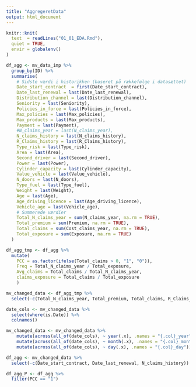 ```yaml
---
title: "AggregeretData"
output: html_document
---
```

```r
knitr::knit(
  text  = readLines("01_01_EDA.Rmd"),
  quiet = TRUE,
  envir = globalenv()
)
```

```r
df_agg <- mv_data_imp %>%
  group_by(ID) %>%
  summarise(
    # Sidste værdi i historikken (baseret på rækkefølge i datasættet)
    Date_start_contract  = first(Date_start_contract),
    Date_last_renewal = last(Date_last_renewal),
    Distribution_channel = last(Distribution_channel),
    Seniority = last(Seniority),
    Policies_in_force = last(Policies_in_force),
    Max_policies = last(Max_policies),
    Max_products = last(Max_products),
    Payment = last(Payment),
    #N_claims_year = last(N_claims_year),
    N_claims_history = last(N_claims_history),
    R_Claims_history = last(R_Claims_history),
    Type_risk = last(Type_risk),
    Area = last(Area),
    Second_driver = last(Second_driver),
    Power = last(Power),
    Cylinder_capacity = last(Cylinder_capacity),
    Value_vehicle = last(Value_vehicle),
    N_doors = last(N_doors),
    Type_fuel = last(Type_fuel),
    Weight = last(Weight),
    Age = last(Age),
    Age_driving_licence = last(Age_driving_licence),
    Vehicle_age = last(Vehicle_age),
    # Summerede værdier
    Total_N_claims_year = sum(N_claims_year, na.rm = TRUE),
    Total_premium = sum(Premium, na.rm = TRUE),
    Total_claims = sum(Cost_claims_year, na.rm = TRUE),
    Total_exposure = sum(Exposure, na.rm = TRUE)
  )
```

```r
df_agg_tmp <- df_agg %>%
  mutate(
    PCC = as.factor(ifelse(Total_claims > 0, "1", "0")),
    Freq = Total_N_claims_year / Total_exposure,
    Avg_claims = Total_claims / Total_N_claims_year,
    claims_exposure = Total_claims / Total_exposure
    )
```

```r
mv_changed_data <- df_agg_tmp %>%
  select(-c(Total_N_claims_year, Total_premium, Total_claims, R_Claims_history))

date_cols <- mv_changed_data %>%
  select(where(is.Date)) %>%
  colnames()

mv_changed_data <- mv_changed_data %>%
    mutate(across(all_of(date_cols), ~ year(.x), .names = "{.col}_year")) %>%
    mutate(across(all_of(date_cols), ~ month(.x), .names = "{.col}_month")) %>%
    mutate(across(all_of(date_cols), ~ day(.x), .names = "{.col}_day"))

df_agg <- mv_changed_data %>%
  select(-c(Date_start_contract, Date_last_renewal, N_claims_history))
```

```r
df_agg_P <- df_agg %>%
  filter(PCC == "1")
```

